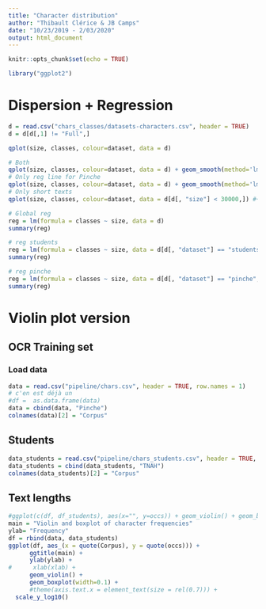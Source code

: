 ```yaml
---
title: "Character distribution"
author: "Thibault Clérice & JB Camps"
date: "10/23/2019 - 2/03/2020"
output: html_document
---
```


```r
knitr::opts_chunk$set(echo = TRUE)
```

```r
library("ggplot2")
```


# Dispersion + Regression

```r
d = read.csv("chars_classes/datasets-characters.csv", header = TRUE)
d = d[d[,1] != "Full",]

qplot(size, classes, colour=dataset, data = d)

# Both
qplot(size, classes, colour=dataset, data = d) + geom_smooth(method='lm', formula= y~x)
# Only reg line for Pinche
qplot(size, classes, colour=dataset, data = d) + geom_smooth(method='lm', formula= y~x, data = d[ d[, "dataset"] ==  "pinche",])
# Only short texts
qplot(size, classes, colour=dataset, data = d[d[, "size"] < 30000,]) #+ geom_smooth(method='lm', formula= y~x)

# Global reg
reg = lm(formula = classes ~ size, data = d)
summary(reg)

# reg students
reg = lm(formula = classes ~ size, data = d[d[, "dataset"] == "students", ])
summary(reg)

# reg pinche
reg = lm(formula = classes ~ size, data = d[d[, "dataset"] == "pinche", ])
summary(reg)

```


# Violin plot version

## OCR Training set

### Load data

```r
data = read.csv("pipeline/chars.csv", header = TRUE, row.names = 1)
# c'en est déjà un
#df =  as.data.frame(data)
data = cbind(data, "Pinche")
colnames(data)[2] = "Corpus"
```

## Students

```r
data_students = read.csv("pipeline/chars_students.csv", header = TRUE, row.names = 1)
data_students = cbind(data_students, "TNAH")
colnames(data_students)[2] = "Corpus"
```

## Text lengths

```r
#ggplot(c(df, df_students), aes(x="", y=occs)) + geom_violin() + geom_boxplot(width=0.2) + ylab("Characters with this count") + xlab("Est. count of characters in the TNAH Dataset") + scale_y_log10()
main = "Violin and boxplot of character frequencies"
ylab= "Frequency"
df = rbind(data, data_students)
ggplot(df, aes_(x = quote(Corpus), y = quote(occs))) +
      ggtitle(main) +
      ylab(ylab) +
#      xlab(xlab) +
      geom_violin() + 
      geom_boxplot(width=0.1) +
      #theme(axis.text.x = element_text(size = rel(0.7))) +
  scale_y_log10()
```
